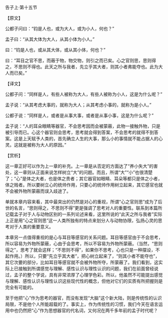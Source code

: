

告子上·第十五节

【原文】

公都子问曰：“钧是人也，或为大人，或为小人，何也？”

孟子曰：“从其大体为大人，从其小体为小人。”

曰：“钧是人也，或从其大体，或从其小体，何也？”

曰：“耳目之官不思，而蔽于物，物交物，则引之而已矣。心之官则思，思则得之，不思则不得也。此天之所与我者，先立乎其大者，则其小者弗能夺也。此为大人而已矣。”

【译文】

公都子问：“同样是人，有些人被称为大人，有些人被称为小人，这是为什么呢？”

孟子说：“从其考虑大事的，就称为大人；从其考虑小事的，就称为是小人。”

公都子说：“同样是人，或者是从事大事，或者是从事小事，这是为什么呢？”

孟子说：“人的耳朵眼睛等器官，不会思考因而会被蒙蔽，此物一接触外物，只是被引导而已。心这个器官则会思考，思考就会得到答案，不会思考的就得不到答案。这是上天赋予人类的，首先确立人生的大事，那么小的事情就不能占据人的心灵。这就是被称为大人的原因。”

【赏析】

这一章正好可以作为上一章的补充。上一章是从否定的方面达了“养小失大”的害处，这一章则从正面来说怎样树立“大”的问题。而且，所谓“大”“小”也很清楚了；“心”是体之大者，也是体之贵者；其它器官如眼睛、耳朵等都只是体之小者，体之贱者。所以要树立心的统帅作用，只要心的统帅作用树立起来，其它感官也就不会被外物所蒙蔽而误入歧途了。

单就本章内容来看，其中最突出的仍然是对心的重视，所谓“心之官则思”成为了后世的名言，“思则得之，不思则不得”更是强调了思考对人的重要性。联系到本篇所记载孟子对于人与动物区别的一系列论述来看，这里所说的“此天之所与我者”实际上正是用“心之官则思”这一人类所独有的特点来划分人与动物协限，弘扬心灵的思考对于人类的重要意义。

本章另一点值得重视的是心与耳目等感官的关系问题。耳目等感官由于不会思考，所以容易为外物所蒙蔽，心由于会思考，所以不容易为外物所蒙蔽。（当然，“思则得之”，思考了就会这样；“不思则不得”，如果你不思考，心也只是一种摆设，不起作用。）所以，只要“先立乎其大者”，把心树立起来了，“则其小者不能夺也”，其它次要的部分，比如耳目等感官就不会被外物所夺，所蒙蔽了。我们看到，这实际上已接触到所谓感觉与理解、感性认识与理性认识的问题，我们在前面曾经说过，孟子的整个学说，具有非常浓厚了心理学色彩。所以，他虽然不可能提出感觉与理解、感性认识与理性认识这些现代性的概念，但他对它们的实质有所把握则是完全有可能的。

至于他把“心”作为思考的器官，而没有发现“大脑”这个新大陆，则是传统性的认识局限，不是他个人所能超载的了。事实上，作为传统性的习惯，我们今天在语言运用中也仍然把“心”作为思想器官的代名词，又何况在两千多年前的孟子时代呢？

